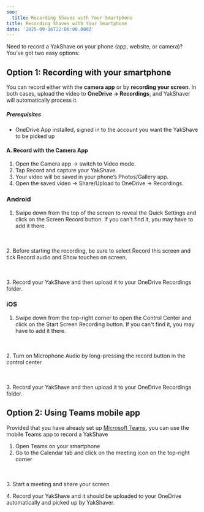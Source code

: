 ```yaml
---
seo:
  title: Recording Shaves with Your Smartphone
title: Recording Shaves with Your Smartphone
date: '2025-09-16T22:00:00.000Z'
---
```


Need to record a YakShave on your phone (app, website, or camera)? You’ve got two easy options:

## Option 1: Recording with your smartphone

You can record either with the **camera app** or by **recording your screen**. In both cases, upload the video to **OneDrive → Recordings**, and YakShaver will automatically process it.

##### Prerequisites

* OneDrive App installed, signed in to the account you want the YakShave to be picked up

#### A. Record with the Camera App

1. Open the Camera app → switch to Video mode.
2. Tap Record and capture your YakShave.
3. Your video will be saved in your phone’s Photos/Gallery app.
4. Open the saved video → Share/Upload to OneDrive → Recordings.

### Android

1. Swipe down from the top of the screen to reveal the Quick Settings and click on the Screen Record button. If you can't find it, you may have to add it there.

<imageEmbed alt="Image" size="small" showBorder={true} src="/YakShaver/Docs/Android-screen-recorder.png" />

\
\
2\. Before starting the recording, be sure to select Record this screen and tick Record audio and Show touches on screen.

<imageEmbed alt="Image" size="small" showBorder={true} src="/YakShaver/Docs/Android-screen-recorder-setup.png" />

\
\
3\. Record your YakShave and then upload it to your OneDrive Recordings folder.

### iOS

1. Swipe down from the top-right corner to open the Control Center and click on the Start Screen Recording button. If you can't find it, you may have to add it there.

<imageEmbed alt="Image" size="small" showBorder={true} src="/YakShaver/Docs/IOS-screen-recorder.png" />

\
\
2\. Turn on Microphone Audio by long-pressing the record button in the control center

<imageEmbed alt="Image" size="small" showBorder={true} src="/YakShaver/Docs/IOS-screen-recorder-setup.jpg" />

\
\
3\. Record your YakShave and then upload it to your OneDrive Recordings folder.

## Option 2: Using Teams mobile app

Provided that you have already set up [Microsoft Teams](/docs/recording-work-item-teams), you can use the mobile Teams app to record a YakShave

1. Open Teams on your smartphone
2. Go to the Calendar tab and click on the meeting icon on the top-right corner

<imageEmbed alt="Image" size="small" showBorder={true} src="/YakShaver/Docs/Teams-start-meeting.png" />

\
\
3\. Start a meeting and share your screen

4\. Record your YakShave and it should be uploaded to your OneDrive automatically and picked up by YakShaver.
